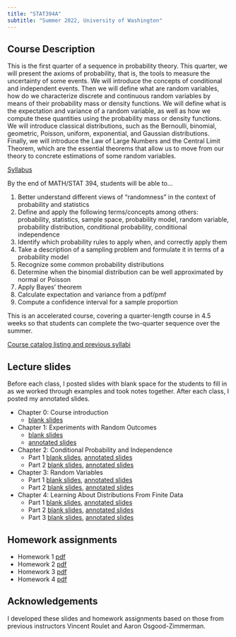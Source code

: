 ```yaml
---
title: "STAT394A"
subtitle: "Summer 2022, University of Washington"
---
```


## Course Description

This is the first quarter of a sequence in probability theory. This quarter, we will present the axioms of probability, that is, the tools to measure the uncertainty of some events. We will introduce the concepts of conditional and independent events. Then we will define what are random variables, how do we characterize discrete and continuous random variables by means of their probability mass or density functions. We will define what is the expectation and variance of a random variable, as well as how we compute these quantities using the probability mass or density functions. We will introduce classical distributions, such as the Bernoulli, binomial, geometric, Poisson, uniform, exponential, and Gaussian distributions. Finally, we will introduce the Law of Large Numbers and the Central Limit Theorem, which are the essential theorems that allow us to move from our theory to concrete estimations of some random variables.

[Syllabus](Syllabus/STAT394_syllabus_2022_summer_Kunke.pdf)

By the end of MATH/STAT 394, students will be able to...

1.  Better understand different views of “randomness” in the context of probability and statistics
2.  Define and apply the following terms/concepts among others: probability, statistics, sample space, probability model, random variable, probability distribution, conditional probability, conditional independence
3.  Identify which probability rules to apply when, and correctly apply them
4.  Take a description of a sampling problem and formulate it in terms of a probability model
5.  Recognize some common probability distributions
6.  Determine when the binomial distribution can be well approximated by normal or Poisson
7.  Apply Bayes’ theorem
8.  Calculate expectation and variance from a pdf/pmf
9.  Compute a confidence interval for a sample proportion

This is an accelerated course, covering a quarter-length course in 4.5 weeks so that students can complete the two-quarter sequence over the summer.

[Course catalog listing and previous syllabi](https://stat.uw.edu/academics/course-catalog/stat-394)

## Lecture slides

Before each class, I posted slides with blank space for the students to fill in as we worked through examples and took notes together. After each class, I posted my annotated slides.

-   Chapter 0: Course introduction
    -   [blank slides](Slides/STAT394_Chapter0_Intro_slides.pdf)
-   Chapter 1: Experiments with Random Outcomes
    -   [blank slides](Slides/STAT394_Chapter1_slides.pdf)
    -   [annotated slides](Slides_Annotated/STAT394_Chapter1_Lecture01_allnotes.pdf)
-   Chapter 2: Conditional Probability and Independence
    -   Part 1 [blank slides](Slides/STAT394_Chapter2_Part1_slides.pdf), [annotated slides](Slides_Annotated/STAT394_Chapter2_Lec1_up_to_indep_and_RVs.pdf)
    -   Part 2 [blank slides](Slides/STAT394_Chapter2_Part2_slides.pdf), [annotated slides](Slides_Annotated/STAT394_Chapter2_Lec2_restofchapter2.pdf)
-   Chapter 3: Random Variables
    -   Part 1 [blank slides](Slides/STAT394_Chapter3_Part1_slides.pdf), [annotated slides](Slides_Annotated/STAT394_Chapter3_Lec1_pdf_cdf.pdf)
    -   Part 2 [blank slides](Slides/STAT394_Chapter3_Part2_slides.pdf), [annotated slides](Slides_Annotated/STAT394_Chapter3_Lec2.pdf)
-   Chapter 4: Learning About Distributions From Finite Data
    -   Part 1 [blank slides](Slides/STAT394_Chapter4beyond_Part1_slides.pdf), [annotated slides](Slides_Annotated/STAT394_Chapter4beyond_Lec1_transf_conc_ineq.pdf)
    -   Part 2 [blank slides](Slides/STAT394_Chapter4beyond_Part2_slides.pdf), [annotated slides](Slides_Annotated/STAT394_Chapter4beyond_Lec2.pdf)
    -   Part 3 [blank slides](Slides/STAT394_Chapter4beyond_Part3_slides.pdf), [annotated slides](Slides_Annotated/STAT394_Chapter4beyond_Lec3.pdf)

## Homework assignments

-   Homework 1 [pdf](Homework/STAT394_HW1.pdf)
-   Homework 2 [pdf](Homework/STAT394_HW2.pdf)
-   Homework 3 [pdf](Homework/STAT394_HW3.pdf)
-   Homework 4 [pdf](Homework/STAT394_HW4.pdf)

## Acknowledgements

I developed these slides and homework assignments based on those from previous instructors Vincent Roulet and Aaron Osgood-Zimmerman.
